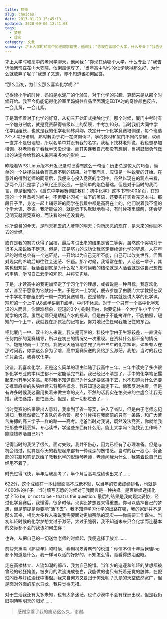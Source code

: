 ```yaml
---
title: 抉择
slug: choices
date: 2013-01-29 15:45:13
updated: 2020-09-06 12:41:08
tags:
  - 梦想
  - 现实
category: 文章
summary: 才上大学时和高中的老同学聊天，他问我：“你现在读哪个大学，什么专业？”我告诉他我现在在山大软院。他倒是惊讶了，“当年高中时你的化学读得那么好，为什么就放弃了呢？”
---
```


才上大学时和高中的老同学聊天，他问我：“你现在读哪个大学，什么专业？”我告诉他我现在在山大软院。他倒是惊讶了，“当年高中时你的化学读得那么好，为什么就放弃了呢？”我想了又想，却不知道该如何回答。

“那么当初，为什么那么喜欢化学呢？”

记得读小学的时候，妈妈是水泥厂的化验员，对于化学的兴趣，算起来是从那个时候开始。我至今仍能记得化验室里妈妈往样品里面滴定EDTA时的奇妙颜色反应，一会儿黄，一会儿紫。

于是满怀着对于化学的好奇，从初三开始正式接触化学。那个时候，厦门中考时有一个加分制度，就是竞赛获得省级以上的奖项，中考加10分。当时我们大同中学化学组组长，也就是我的化学老师林舜卿，决定开一个化学竞赛培训课，每个班选3个人进行培训。那时我由于初一在济南读书，学的教材和厦门不同的原因，成绩一直并不是很理想，所以名单中并没有我的名字。我私下找林老师说，我也想参加培训，林老师看了看我半天没说话。而其实连我自己都没有想到，当初鼓起勇气做出的决定会给我的未来带来多大的影响……

昨晚看WPS Linux版本开发记录时记得有这么一句话：历史总是惊人的巧合，简单的一个抉择往往会有意想不到的结果。对于我而言，应该是一种蜕变的开始。在意外的得到老师的同意后，我便专心投入竞赛的学习中。虽然以现在的观点来看，那两个月只是学了点氧化还原反应，一些简单的焰色基础。但是对于当时的我而言，却是很难的。《启东中学奥赛训练教程：初中化学》这本书有500多页，在短短的一个月备考时间中，不但要补习初一拉下的英语，还要实打实看完这本书。那段日子里，身边一起上辅导班的同学在我眼中都是高高在上的，他们说着我不懂的化学术语、英语。我所能做的，就是低下头默默地看书，有时候夜里惊醒，还会梦见明天就要竞赛的，而该看的书还没看完。

你所浪费的今天，是昨天死去的人奢望的明天；你所厌恶的现在，是未来的你回不去的曾经。

或许是我的努力获得了回报，最后考试出来的结果是省二等奖，虽然这个奖项对于很多人来说微不足道。但是，正是努力的成功让我坚定继续读化学的梦想。人在年轻的时候总会有一个迷茫期，一开始以为自己无所不能，自己可以改变世界，但面对现实的冷峻后却往往会迷茫、怀疑。那个时候，我常常在想，人活这一辈子，其实也很短暂，我活着到底是为什么呢？那时候我的结论就是人活着就是做自己想做的事情，学习自己爱学的知识，并将它实践。

于是，才读高中的我更加坚定了学习化学的理想，或者说是一种目标，我喜欢化学，甚至于愿意为它献出一生。于是大一上学期，便去参加了由厦门大学教授在双十中学初中部组织的一周一次的竞赛辅导。说是辅导，其实就是讲大学的化学课，短短的一个上午从8点半讲到11点半，中间不休息。对于一个只有一个高中化学知识的人而言，你很难想象，短短的3个小时时间内，你要记住一个大学生小半个学期学的内容。虽然老师只是蜻蜓点水的授课，但是由于不能拷课件，不能拍照，短短的一个上午，我就要在那疯狂的记笔记，努力地记住任何我能记住的东西。

相比厦门一中、双十的人来说，我又是可怜的，科技中学由于生源较差，一直没有任何内部的竞赛辅导，所以在初三的情况又一次重现。在资料什么都不全的情况下。短短的高一上学期，我便天天通宵地学完了高中三年的化学知识。如果有人在那时问我，你学这么多为了啥，高中竞赛保送的资格那么渺茫。我想，当时的我也许只会说，我喜欢化学。

没错，我喜欢化学，正是这么简单的理由伴随了我高中三年。三年中读完了多少很多化学专业的本科生都不一定能读完书籍，我已经记不清楚了，手中的化学笔记摞起来也有半米多高。那时我不知道自己为什么还要坚持下去，也不知道为什么还要支撑着麻痹的头脑继续去背那些概念，我只知道必需走下去。佛家反对执着，但是有许多时候我必需用执着来做生命的支点，不然的话我实在怕突来的空虚会让我无措。我怕迷路，更怕迷茫。但是，这一切都过去了……

当时竞赛的结果很出人意料，我拿到了省一等奖，进入了省队，但是由于老师忘记通知，我竟然错过了省队的冬令营。那个时候摆在我面前的只有一条路，和广大苦苦拼搏的高三学子一样的路——高考。老爸当时对我说，既然没法竞赛，你就给我把那些书籍丢掉，专心读书，学这些东西有什么用，能上大学吗？能找到工作吗？能赚钱养活自己吗？

记得当时的我哭了很久，面对失败，我并不伤心，因为已经有了心理准备。但是与机会错过，就算是今天的我想起来都有一种深深的惋惜感。当时的我一狠心，将全部的书籍和笔记送给了教我化学的倪瑞琴老师，老师问我为什么，我笑着说自己已经用不着了。

时光过得飞快，半年后我高考了，半个月后高考成绩也出来了……

622分，这个成绩在一本线里面高不成低不就，以当年的安徽成绩排名，也就是4000名的样子。当时填写志愿的时候对于我而言是一种抉择。是否继续选择化学？To be, or not to be - that is the question. 最后的结果是我向现实妥协，经过化学竞赛后，我懂得，很多时候，现实比梦想要来得重要。你可以选择自己的梦想，但是前提是你要能“活下去”。我不知道学习化学的出路在哪，我的家庭并不是那么富裕，相比大多数人来说我需要面对更加残酷的现实——你需要工作谋生。当初年轻时候的化学梦想太过于渺茫，太过于脆弱，我不知道未来只会化学而连基本的交际都不会的我该如何生存！

也许，从把自己的一切送给老师的时候起，我便选择了放弃……

前些天重温《那些年》的时候，看到柯景腾霸气的说道：你信不信十年后我连log都不知道是什么，我一样可以活的好好的。不知怎么得，竟看得热泪盈眶。

走在高楼林立、人流如潮的都市，我为自己惋惜。当年少的追逐和年轻的梦想都被曾经的轻狂掩盖，被岁月的洪流洗成苍白，我能做的也只有托着无觉的肢体，在倪虹闪烁与灯红酒绿中徘徊。我来自何方又要归于何处呢？头顶的天空依然宽广，但是面对外面的车水马龙，我只觉得无措。

对于生活我还有太多未知，也有太多迷茫，也许沙漠中不会有绿洲出现，但是我仍旧期待明明天的阳光……

> 感谢您看了我的废话这么久，谢谢。
